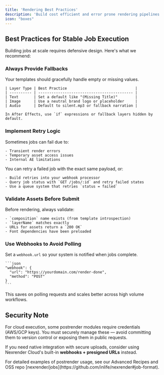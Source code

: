 ```yaml
---
title: 'Rendering Best Practices'
description: 'Build cost efficient and error prone rendering pipelines'
icon: "boxes"
---
```


## Best Practices for Stable Job Execution

Building jobs at scale requires defensive design. Here's what we recommend:

### Always Provide Fallbacks
 Your templates should gracefully handle empty or missing values.

    | Layer Type | Best Practice                               |
    | ---------- | ------------------------------------------- |
    | Text       | Set a default like "(Missing Title)"        |
    | Image      | Use a neutral brand logo or placeholder     |
    | Audio      | Default to silent.mp3 or fallback narration |

    In After Effects, use `if` expressions or fallback layers hidden by default.

### Implement Retry Logic
  Sometimes jobs can fail due to:

    - Transient render errors
    - Temporary asset access issues
    - Internal AE limitations

  You can retry a failed job with the exact same payload, or:

    - Build retries into your webhook processor
    - Query job status with `GET /jobs/:id` and retry failed states
    - Use a queue system that retries `status = failed`

### Validate Assets Before Submit
  Before rendering, always validate:

    - `composition` name exists (from template introspection)
    - `layerName` matches exactly
    - URLs for assets return a `200 OK`
    - Font dependencies have been preloaded

### Use Webhooks to Avoid Polling
  Set a `webhook.url` so your system is notified when jobs complete.

    ```json
    "webhook": {
      "url": "https://yourdomain.com/render-done",
      "method": "POST"
    }
    ```

  This saves on polling requests and scales better across high volume workflows.

  
## Security Note

For cloud execution, some postrender modules require credentials (AWS/GCP keys). You must securely manage these — avoid committing them to version control or exposing them in public requests.

If you need native integration with secure uploads, consider using Nexrender Cloud's built-in **webhooks \+ presigned URLs** instead.

<Note>
  For detailed examples of postrender usage, see our Advanced Recipes and OSS repo [nexrender/jobs](https://github.com/inlife/nexrender#job-format).
</Note>
